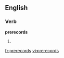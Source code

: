 
==English==

===Verb===
'''prerecords'''

# {{third-person singular of|[[prerecord]]}}

[[fr:prerecords]]
[[vi:prerecords]]
